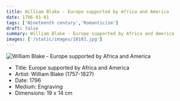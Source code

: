 ```yaml
---
title: William Blake - Europe supported by Africa and America
date: 1796-01-01
tags: ['Nineteenth century','Romanticism']
draft: false
summary: William Blake - Europe supported by Africa and America
images: ['/static/images/10181.jpg']
---
```


![William Blake - Europe supported by Africa and America](/static/images/10181.jpg)

* Title: Europe supported by Africa and America
* Artist: William Blake (1757-1827)
* Date: 1796
* Medium: Engraving
* Dimensions: 19 x 14 cm


